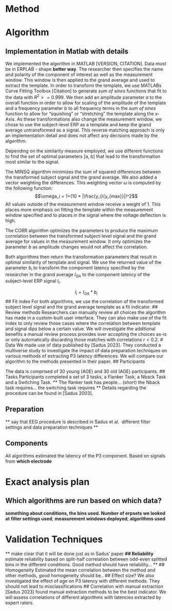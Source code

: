 # Method
# Algorithm
## Implementation in Matlab with details

We implemented the algorithm in MATLAB [VERSION, CITATION]. Data must be in ERPLAB - shape **better way**. The researcher then specifies the name and polarity of the component of interest as well as the measurement window. This window is then applied to the grand average and used to extract the template. In order to transform the template, we use MATLABs Curve Fitting Toolbox [Citation] to generate _sum of sines_ functions that fit to the data with $R^2 >= 0.999$. We then add an amplitude parameter _a_ to the overall function in order to allow for scaling of the amplitude of the template and a frequency parameter _b_ to all frequency terms in the _sum of sines_ function to allow for "squishing" or "stretching" the template along the x-Axis. As these transformations also change the measurement window, we chose to use the subject-level ERP as a template and keep the grand average untransformed as a signal. This reverse matching approach is only an implementation detail and does not affect any decisions made by the algorithm.

Depending on the similarity measure employed, we use different functions to find the set of optimal parameters [a, b] that lead to the transformation most similar to the signal. 

The MINSQ algorithm minimizes the sum of squared differences between the transformed subject signal and the grand average. We also added a vector weighting the differences. This weighting vector $\omega$ is computed by the following function:
$$\omega_i = 1+(10 * |\frac{y_i}{y_{max}}|)^2$$All values outside of the measurement window receive a weight of 1. This places more emphasis on fitting the template within the measurement window specified and to places in the signal where the voltage deflection is high.

The CORR algorithm optimizes the parameters to produce the maximum correlation between the transformed subject-level signal and the grand average for values in the measurement window. It only optimizes the parameter $b$ as amplitude changes would not affect the correlation.

Both algorithms then return the transformation parameters that result in optimal similarity of template and signal. We use the returned value of the parameter $b_i$
to transform the component latency specified by the researcher in the grand average $l_{GA}$ to the component latency of the subject-level ERP signal $l_i$. 

$$ l_i = l_{GA} * b_i $$
## Fit index
For both algorithms, we use the correlation of the transformed subject level signal and the grand average template as a fit indicator.
## Review methods
Researchers can manually review all choices the algorithm has made in a custom-built user interface. They can also make use of the fit index to only review those cases where the correlation between template and signal dips below a certain value. We will investigate the additional benefits a manual review process provides over accepting the choices as-is or only automatically discarding those matches with correlations $r < 0.2$.
# Data
We made use of data published by [Sadus 2023]. They conducted a multiverse study to investigate the impact of data preparation techniques on various methods of extracting P3 latency differences. We will compare our algorithm to the methods presented in their paper. 
## Participants

The data is comprised of 30 young (AGE) and 30 old (AGE) participants.
## Tasks
Participants completed a set of 3 tasks, a Flanker Task, a Nback Task and a Switching Task. 
** The flanker task has people... (short) **
** the Nback task requires... **
** the switching task requires **
Details regarding the procedure can be found in [Sadus 2003].

## Preparation

** say that EEG procedure is described in Sadus et al. **
** different filter settings and data preparation techniques **

## Components
All algorithms estimated the latency of the P3 component. Based on signals from **which electrode**

# Exact analysis plan
## Which algorithms are run based on which data?
**something about conditions, the bins used. Number of erpsets we looked at**
**filter settings used**; **measurement windows deployed**; **algorithms used**

# Validation Techniques
** make clear that it will be done just as in Sadus' paper **
## Reliability
** estimate reliability based on split-half correlation between odd-even splitted bins in the different conditions. Good method should have reliability... **
## Homogeneity
Estimated the mean correlation between the method and other methods, good homogeneity should be..
## Effect size?
We also investigated the effect of age on P3 latency with different methods. They should not lead to misclassifications
## Correlation with manual extraction
[Sadus 2023] found manual extraction methods to be the best indicator. We will assess correlations of different algorithms with latencies extracted by expert raters.

